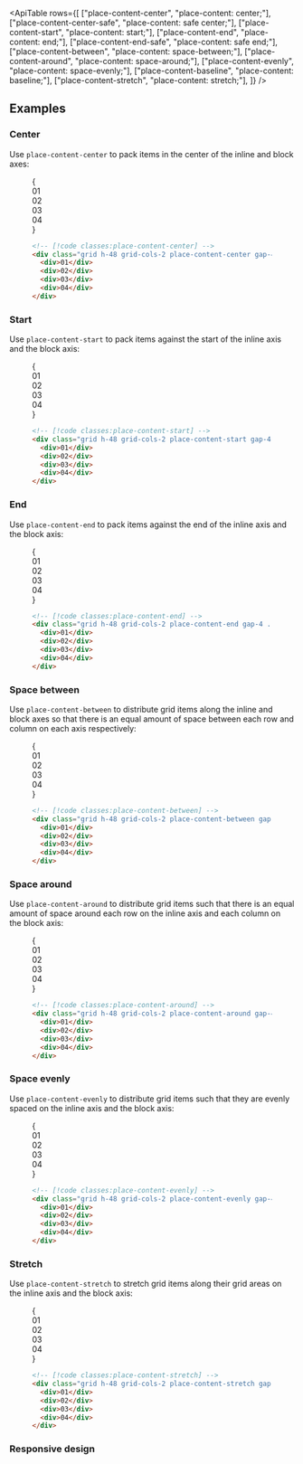 

<ApiTable
  rows={[
    ["place-content-center", "place-content: center;"],
    ["place-content-center-safe", "place-content: safe center;"],
    ["place-content-start", "place-content: start;"],
    ["place-content-end", "place-content: end;"],
    ["place-content-end-safe", "place-content: safe end;"],
    ["place-content-between", "place-content: space-between;"],
    ["place-content-around", "place-content: space-around;"],
    ["place-content-evenly", "place-content: space-evenly;"],
    ["place-content-baseline", "place-content: baseline;"],
    ["place-content-stretch", "place-content: stretch;"],
  ]}
/>

## Examples

### Center

Use `place-content-center` to pack items in the center of the inline and block axes:

<Figure>

<Example>
  {
    <div className="grid grid-cols-1">
      <Stripes border className="col-start-1 row-start-1 rounded-lg" />
      <div className="col-start-1 row-start-1 grid h-56 grid-cols-[repeat(2,56px)] place-content-center gap-4 rounded-lg font-mono text-sm leading-6 font-bold text-white">
        <div className="flex h-14 w-14 items-center justify-center rounded-lg bg-sky-500 p-4">01</div>
        <div className="flex h-14 w-14 items-center justify-center rounded-lg bg-sky-500 p-4">02</div>
        <div className="flex h-14 w-14 items-center justify-center rounded-lg bg-sky-500 p-4">03</div>
        <div className="flex h-14 w-14 items-center justify-center rounded-lg bg-sky-500 p-4">04</div>
      </div>
    </div>
  }
</Example>

```html
<!-- [!code classes:place-content-center] -->
<div class="grid h-48 grid-cols-2 place-content-center gap-4 ...">
  <div>01</div>
  <div>02</div>
  <div>03</div>
  <div>04</div>
</div>
```

</Figure>

### Start

Use `place-content-start` to pack items against the start of the inline axis and the block axis:

<Figure>

<Example>
  {
    <div className="grid grid-cols-1">
      <Stripes border className="col-start-1 row-start-1 rounded-lg" />
      <div className="col-start-1 row-start-1 grid h-56 grid-cols-[repeat(2,56px)] place-content-start gap-4 rounded-lg font-mono text-sm leading-6 font-bold text-white">
        <div className="flex h-14 w-14 items-center justify-center rounded-lg bg-fuchsia-500 p-4">01</div>
        <div className="flex h-14 w-14 items-center justify-center rounded-lg bg-fuchsia-500 p-4">02</div>
        <div className="flex h-14 w-14 items-center justify-center rounded-lg bg-fuchsia-500 p-4">03</div>
        <div className="flex h-14 w-14 items-center justify-center rounded-lg bg-fuchsia-500 p-4">04</div>
      </div>
    </div>
  }
</Example>

```html
<!-- [!code classes:place-content-start] -->
<div class="grid h-48 grid-cols-2 place-content-start gap-4 ...">
  <div>01</div>
  <div>02</div>
  <div>03</div>
  <div>04</div>
</div>
```

</Figure>

### End

Use `place-content-end` to pack items against the end of the inline axis and the block axis:

<Figure>

<Example>
  {
    <div className="grid grid-cols-1">
      <Stripes border className="col-start-1 row-start-1 rounded-lg" />
      <div className="col-start-1 row-start-1 grid h-56 grid-cols-[repeat(2,56px)] place-content-end gap-4 rounded-lg font-mono text-sm leading-6 font-bold text-white">
        <div className="flex h-14 w-14 items-center justify-center rounded-lg bg-indigo-500 p-4">01</div>
        <div className="flex h-14 w-14 items-center justify-center rounded-lg bg-indigo-500 p-4">02</div>
        <div className="flex h-14 w-14 items-center justify-center rounded-lg bg-indigo-500 p-4">03</div>
        <div className="flex h-14 w-14 items-center justify-center rounded-lg bg-indigo-500 p-4">04</div>
      </div>
    </div>
  }
</Example>

```html
<!-- [!code classes:place-content-end] -->
<div class="grid h-48 grid-cols-2 place-content-end gap-4 ...">
  <div>01</div>
  <div>02</div>
  <div>03</div>
  <div>04</div>
</div>
```

</Figure>

### Space between

Use `place-content-between` to distribute grid items along the inline and block axes so that there is an equal amount of space between each row and column on each axis respectively:

<Figure>

<Example>
  {
    <div className="grid grid-cols-1">
      <Stripes border className="col-start-1 row-start-1 rounded-lg" />
      <div className="col-start-1 row-start-1 grid h-56 grid-cols-[repeat(2,56px)] [place-content:space-between] gap-4 rounded-lg font-mono text-sm leading-6 font-bold text-white">
        <div className="flex h-14 w-14 items-center justify-center rounded-lg bg-purple-500 p-4">01</div>
        <div className="flex h-14 w-14 items-center justify-center rounded-lg bg-purple-500 p-4">02</div>
        <div className="flex h-14 w-14 items-center justify-center rounded-lg bg-purple-500 p-4">03</div>
        <div className="flex h-14 w-14 items-center justify-center rounded-lg bg-purple-500 p-4">04</div>
      </div>
    </div>
  }
</Example>

```html
<!-- [!code classes:place-content-between] -->
<div class="grid h-48 grid-cols-2 place-content-between gap-4 ...">
  <div>01</div>
  <div>02</div>
  <div>03</div>
  <div>04</div>
</div>
```

</Figure>

### Space around

Use `place-content-around` to distribute grid items such that there is an equal amount of space around each row on the inline axis and each column on the block axis:

<Figure>

<Example>
  {
    <div className="grid grid-cols-1">
      <Stripes border className="col-start-1 row-start-1 rounded-lg" />
      <div className="col-start-1 row-start-1 grid h-56 grid-cols-[repeat(2,56px)] [place-content:space-around] gap-x-4 rounded-lg font-mono text-sm leading-6 font-bold text-white">
        <div className="flex h-14 w-14 items-center justify-center rounded-lg bg-cyan-500 p-4">01</div>
        <div className="flex h-14 w-14 items-center justify-center rounded-lg bg-cyan-500 p-4">02</div>
        <div className="flex h-14 w-14 items-center justify-center rounded-lg bg-cyan-500 p-4">03</div>
        <div className="flex h-14 w-14 items-center justify-center rounded-lg bg-cyan-500 p-4">04</div>
      </div>
    </div>
  }
</Example>

```html
<!-- [!code classes:place-content-around] -->
<div class="grid h-48 grid-cols-2 place-content-around gap-4 ...">
  <div>01</div>
  <div>02</div>
  <div>03</div>
  <div>04</div>
</div>
```

</Figure>

### Space evenly

Use `place-content-evenly` to distribute grid items such that they are evenly spaced on the inline axis and the block axis:

<Figure>

<Example>
  {
    <div className="grid grid-cols-1">
      <Stripes border className="col-start-1 row-start-1 rounded-lg" />
      <div className="col-start-1 row-start-1 grid h-56 grid-cols-[repeat(2,56px)] [place-content:space-evenly] rounded-lg font-mono text-sm leading-6 font-bold text-white">
        <div className="flex h-14 w-14 items-center justify-center rounded-lg bg-violet-500 p-4">01</div>
        <div className="flex h-14 w-14 items-center justify-center rounded-lg bg-violet-500 p-4">02</div>
        <div className="flex h-14 w-14 items-center justify-center rounded-lg bg-violet-500 p-4">03</div>
        <div className="flex h-14 w-14 items-center justify-center rounded-lg bg-violet-500 p-4">04</div>
      </div>
    </div>
  }
</Example>

```html
<!-- [!code classes:place-content-evenly] -->
<div class="grid h-48 grid-cols-2 place-content-evenly gap-4 ...">
  <div>01</div>
  <div>02</div>
  <div>03</div>
  <div>04</div>
</div>
```

</Figure>

### Stretch

Use `place-content-stretch` to stretch grid items along their grid areas on the inline axis and the block axis:

<Figure>

<Example>
  {
    <div className="grid grid-cols-1">
      <Stripes border className="col-start-1 row-start-1 rounded-lg" />
      <div className="col-start-1 row-start-1 grid h-56 grid-cols-2 place-content-stretch gap-4 rounded-lg font-mono text-sm leading-6 font-bold text-white">
        <div className="flex items-center justify-center rounded-lg bg-pink-500 p-4">01</div>
        <div className="flex items-center justify-center rounded-lg bg-pink-500 p-4">02</div>
        <div className="flex items-center justify-center rounded-lg bg-pink-500 p-4">03</div>
        <div className="flex items-center justify-center rounded-lg bg-pink-500 p-4">04</div>
      </div>
    </div>
  }
</Example>

```html
<!-- [!code classes:place-content-stretch] -->
<div class="grid h-48 grid-cols-2 place-content-stretch gap-4 ...">
  <div>01</div>
  <div>02</div>
  <div>03</div>
  <div>04</div>
</div>
```

</Figure>

### Responsive design

<ResponsiveDesign
  property="place-content"
  defaultClass="grid place-content-start"
  featuredClass="place-content-center"
/>
